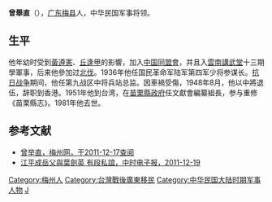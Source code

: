 '''曾舉直'''（{{bd|1894年||1981年|}}），[[广东|广东]][[梅县|梅县]]人，中华民国军事将领。

==生平==
他年幼时受到[[黃遵憲|黃遵憲]]、[[丘逢甲|丘逢甲]]的影響，加入[[中国同盟會|中国同盟會]]，并且入[[雲南講武堂|雲南講武堂]]十三期學軍事，后来他參加过[[北伐|北伐]]。1936年他任国民革命军陆军第四军少将参谋长。[[抗日战争|抗日战争]]期间，他任第九战区中将兵站总监。因車禍受傷，1948年8月，他以中將退伍，辞职到香港。1951年他到台湾，在[[苗栗縣政府|苗栗縣政府]]任文獻會編纂組長，参与重修《苗栗縣志》。1981年他去世。

==参考文献==
{{reflist}}
*[http://hakka.meizhou.cn/hakkanews/0911/13/09121200095.html 曾举直，梅州网，于2011-12-17查阅] {{Wayback|url=http://hakka.meizhou.cn/hakkanews/0911/13/09121200095.html |date=20120510143544 }}
*[https://web.archive.org/web/20120110024052/http://news.chinatimes.com/mainland/11050506/112011121900185.html 江平成岳父與葉劍英 有段私誼，中时电子报，2011-12-19]

{{DEFAULTSORT:Zeng曾}}
[[Category:梅州人|Category:梅州人]]
[[Category:台灣戰後廣東移民|Category:台灣戰後廣東移民]]
[[Category:中华民国大陆时期军事人物|Category:中华民国大陆时期军事人物]]
[[Category:曾姓|J]]